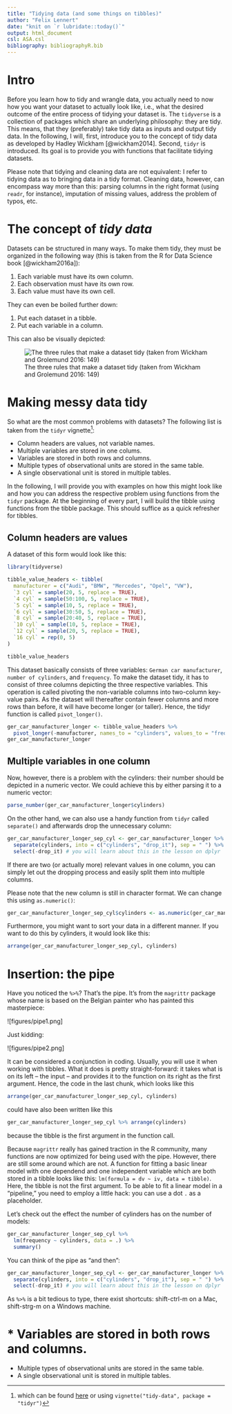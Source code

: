 ```yaml
---
title: "Tidying data (and some things on tibbles)"
author: "Felix Lennert"
date: "knit on `r lubridate::today()`"
output: html_document
csl: ASA.csl
bibliography: bibliographyR.bib
---
```


# Intro

Before you learn how to tidy and wrangle data, you actually need to now how you want your dataset to actually look like, i.e., what the desired outcome of the entire process of tidying your dataset is. The `tidyverse` is a collection of packages which share an underlying philosophy: they are tidy. This means, that they (preferably) take tidy data as inputs and output tidy data. In the following, I will, first, introduce you to the concept of tidy data as developed by Hadley Wickham [@wickham2014]. Second, `tidyr` is introduced. Its goal is to provide you with functions that facilitate tidying datasets. 

Please note that tidying and cleaning data are not equivalent: I refer to tidying data as to bringing data in a tidy format. Cleaning data, however, can encompass way more than this: parsing columns in the right format (using `readr`, for instance), imputation of missing values, address the problem of typos, etc. 

# The concept of *tidy data*

Datasets can be structured in many ways. To make them tidy, they must be organized in the following way (this is taken from the R for Data Science book [@wickham2016a]):

1. Each variable must have its own column.   
2. Each observation must have its own row.     
3. Each value must have its own cell.

They can even be boiled further down:

1. Put each dataset in a tibble.
2. Put each variable in a column.

This can also be visually depicted:

![The three rules that make a dataset tidy (taken from Wickham and Grolemund 2016: 149)](figures/tidy_data.png)

# Making messy data tidy

So what are the most common problems with datasets? The following list is taken from the `tidyr` vignette^[which can be found [here](https://cran.r-project.org/web/packages/tidyr/vignettes/tidy-data.html) or using `vignette("tidy-data", package = "tidyr")`]:

* Column headers are values, not variable names.    
* Multiple variables are stored in one colums.
* Variables are stored in both rows and columns.  
* Multiple types of observational units are stored in the same table.  
* A single observational unit is stored in multiple tables.  

In the following, I will provide you with examples on how this might look like and how you can address the respective problem using functions from the `tidyr` package. At the beginning of every part, I will build the tibble using functions from the tibble package. This should suffice as a quick refresher for tibbles.

## Column headers are values

A dataset of this form would look like this:

```r
library(tidyverse)

tibble_value_headers <- tibble(
  manufacturer = c("Audi", "BMW", "Mercedes", "Opel", "VW"),
  `3 cyl` = sample(20, 5, replace = TRUE),
  `4 cyl` = sample(50:100, 5, replace = TRUE),
  `5 cyl` = sample(10, 5, replace = TRUE),
  `6 cyl` = sample(30:50, 5, replace = TRUE),
  `8 cyl` = sample(20:40, 5, replace = TRUE),
  `10 cyl` = sample(10, 5, replace = TRUE),
  `12 cyl` = sample(20, 5, replace = TRUE),
  `16 cyl` = rep(0, 5)
)

tibble_value_headers
```

This dataset basically consists of three variables: `German car manufacturer`, `number of cylinders`, and `frequency`. To make the dataset tidy, it has to consist of three columns depicting the three respective variables. This operation is called pivoting the non-variable columns into two-column key-value pairs. As the dataset will thereafter contain fewer columns and more rows than before, it will have become longer (or taller). Hence, the tidyr function is called `pivot_longer()`.

```r
ger_car_manufacturer_longer <- tibble_value_headers %>% 
  pivot_longer(-manufacturer, names_to = "cylinders", values_to = "frequency")
ger_car_manufacturer_longer
```

## Multiple variables in one column

Now, however, there is a problem with the cylinders: their number should be depicted in a numeric vector. We could achieve this by either parsing it to a numeric vector:

```r
parse_number(ger_car_manufacturer_longer$cylinders)
```

On the other hand, we can also use a handy function from `tidyr` called `separate()` and afterwards drop the unnecessary column:

```r
ger_car_manufacturer_longer_sep_cyl <- ger_car_manufacturer_longer %>% 
  separate(cylinders, into = c("cylinders", "drop_it"), sep = " ") %>% 
  select(-drop_it) # you will learn about this in the lesson on dplyr 
```

If there are two (or actually more) relevant values in one column, you can simply let out the dropping process and easily split them into multiple columns.

Please note that the new column is still in character format. We can change this using `as.numeric()`:

```r
ger_car_manufacturer_longer_sep_cyl$cylinders <- as.numeric(ger_car_manufacturer_longer_sep_cyl$cylinders)
```

Furthermore, you might want to sort your data in a different manner. If you want to do this by cylinders, it would look like this:

```r
arrange(ger_car_manufacturer_longer_sep_cyl, cylinders)
```

# Insertion: the pipe

Have you noticed the ` %>% `? That's the pipe. It's from the `magrittr` package whose name is based on the Belgian painter who has painted this masterpiece:

![figures/pipe1.png]

Just kidding:

![figures/pipe2.png]


It can be considered a conjunction in coding. Usually, you will use it when working with tibbles. What it does is pretty straight-forward: it takes what is on its left -- the input -- and provides it to the function on its right as the first argument. Hence, the code in the last chunk, which looks like this

```r
arrange(ger_car_manufacturer_longer_sep_cyl, cylinders)
```

could have also been written like this

```r
ger_car_manufacturer_longer_sep_cyl %>% arrange(cylinders)
```

because the tibble is the first argument in the function call.

Because `magrittr` really has gained traction in the R community, many functions are now optimized for being used with the pipe. However, there are still some around which are not. A function for fitting a basic linear model with one dependend and one independent variable which are both stored in a tibble looks like this: `lm(formula = dv ~ iv, data = tibble)`. Here, the tibble is not the first argument. To be able to fit a linear model in a "pipeline," you need to employ a little hack: you can use a dot `.` as a placeholder. 

Let's check out the effect the number of cylinders has on the number of models:

```r
ger_car_manufacturer_longer_sep_cyl %>% 
  lm(frequency ~ cylinders, data = .) %>% 
  summary()
```

You can think of the pipe as "and then":

```r
ger_car_manufacturer_longer_sep_cyl <- ger_car_manufacturer_longer %>% # first, take the tibble
  separate(cylinders, into = c("cylinders", "drop_it"), sep = " ") %>% # and then split the column "cylinders" into two
  select(-drop_it) # you will learn about this in the lesson on dplyr  # and then drop one column from the tibble
```

As ` %>% ` is a bit tedious to type, there exist shortcuts: shift-ctrl-m on a Mac, shift-strg-m on a Windows machine.

# * Variables are stored in both rows and columns.  
* Multiple types of observational units are stored in the same table.  
* A single observational unit is stored in multiple tables.  